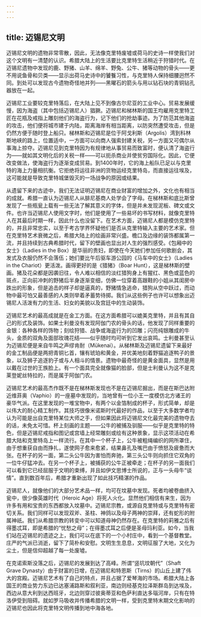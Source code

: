 ```yaml
---
---
---
```

title: 迈锡尼文明
---




迈锡尼文明的遗物非常零散，因此，无法像克里特废墟或荷马的史诗一样使我们对这个文明有一清楚的认识。希腊大陆上的生活要比克里特生活稍近于狩猎时代。在迈锡尼遗物中发现的鹿、野猪、山羊、绵羊、野兔、公牛、猪等动物的骨头——更不用说鱼骨和贝类——显示出荷马史诗中的饕餮习性，与克里特人保持细腰迥然不同。到处可以发现古今遗物奇怪地并列——黑曜石的箭头与用以钻石块的青铜钻孔器放在一起。

迈锡尼工业要较克里特落后，在大陆上见不到像古尔尼亚的工业中心。贸易发展缓慢，因为海盗（其中包括迈锡尼人）猖獗。迈锡尼和梯林斯的国王均雇用克里特工匠在花瓶及戒指上雕刻他们的海盗行为，记下他们的抢劫事迹。为了防范其他海盗的攻击，他们便将城市建于内陆，距离海岸有相当距离，以防突然遭受攻击，但是仍然方便于随时登上船只。梯林斯和迈锡尼是位于阿戈利斯（Argolis）湾到科林斯地峡的路上，位置适中，一方面可以向商人强索封建关税，另一方面又可偶尔从事海上掠夺。迈锡尼见到克里特因为有规律地从事贸易而致富时，便认清了海盗行为——就如其文明化后的关税一样——可以扼杀商业并使贫穷国际化。因此，它便改变做法，使海盗行为逐渐变成贸易。到1400年时，它的海上船队已足以与克里特的海上力量相抗衡。它拒绝将运往非洲的货物运经克里特岛，而直接运往埃及，这可能就是导致克里特城堡毁灭的一场战争的原因或结果。

从遗留下来的古迹中，我们无法证明迈锡尼在商业财富的增加之外，文化也有相当的成就。希腊一直认为迈锡尼人从腓尼基商人处学会了字母。在梯林斯和底比斯曾发现了一些瓶瓮上载有一些无法了解其意义的字体，但是并未发现泥板、碑文或文件。也许当迈锡尼人使用文字时，他们是使用了一些易坏的书写材料，就像克里特人在其最后时期一样，因此什么也没留下。在艺术方面，迈锡尼人都是模仿克里特的，并且非常忠实，以至于考古学界怀疑他们是否从克里特输入主要的艺术家。但在克里特艺术衰微之后，希腊大陆上的绘画非常兴盛。檐口及边缘的装饰都属第一流，并且持续到古典希腊时代，留下的壁画也显出对人生的强烈感受。《包厢中的女士》（Ladies in the Box）是华丽的贵妇，即使在今天她们参加任何歌剧会，其发式及衣服仍然不会落伍；她们要比午后驱车游公园的《马车中的女士》（Ladies in the Chariot）更活泼。画得更好的是《猎猪》（Boar Hunt），这是梯林斯的壁画。猪及花朵都是因袭旧往，令人难以相信的淡红猎狗身上有猩红、黑色或蓝色的斑点，正向前冲刺的野猪后半身逐渐变细，仿佛一位穿着高跟鞋的小姐从其闺房中跌出的形象，但是追击的样子却是逼真的，野猪情急逃命，猎狗从空中跃过，而动物中最可怕又最善感的人类则举着矛蓄势待掷。我们从这些例子也许可以想象出迈锡尼人活泼有力的生活、妇女的美貌以及宫廷中的生动装饰。

迈锡尼艺术的最高成就是在金工方面。在这方面希腊可以媲美克里特，并且有其自己的形式及装饰。如果士利曼没有发现阿伽门农的骨头的话，他发现了同样重要的金银：各种各样的饰物；刻绘狩猎、战争或海盗行为的凹雕；闪亮纯银雕成的牛头，金质的双角及面部玫瑰花结——似乎随时均可听到它发出哀鸣。士利曼甚至认为迈锡尼便是来自牛鸣之声缪肯耐（Mükenai）。从梯林斯及迈锡尼遗留下来最好的金工制品便是两把青铜匕首，镶有琥珀和黄金，并优美地刻着野猫追逐鸭子的景象，以及狮子追逐豹子或与人相斗的情景。遗物中最奇怪的是黄金面具，显然是用以戴在过世的王族脸上。有一个面具完全就像猫的脸部，但是士利曼认为这不是克莱登妮丝特拉的，而是属于阿伽门农。

迈锡尼艺术的最高杰作既不是在梯林斯发现也不是在迈锡尼掘出，而是在斯巴达附近维菲奥（Vaphio）的一座墓中发现的，当地曾有一位小王一度模仿北方诸王的豪华气派。在这里发现的一堆宝物中，有两个以金箔制成的杯子，形式简单，却是以伟大的耐心精工制作。其技巧很像米诺斯时代最好的作品，以至于大多数学者均认为可能是出自克里特某位大师之手，但如果因此将迈锡尼文化最完美的遗物夺去的话，未免太可惜。杯上刻画的主题——公牛的被捕及驯服——似乎是克里特的特色，但是迈锡尼戒指和图记或宫墙上经常雕刻或绘有这种景象，显示这项活动在希腊大陆和克里特岛上一样流行。在其中一个杯子上，公牛被粗绳编织的网所罩住，由于想重获自由而挣扎，遂使网子愈来愈紧，结果鼻孔及嘴巴由于愤怒及疲惫而大张。在杯子的另一面，第二头公牛因为害怕而奔驰，第三头公牛则向抓住它双角的一位牛仔猛冲去。在另一个杯子上，被捕获的公牛正被牵走；在杯子的另一面我们可以看到它已经屈服于文明的束缚，并且如伊文思博士所说的，正与一头母牛“谈情”。直到数百年后，希腊才重新出现了如此技巧精湛的作品。

迈锡尼人，就像他们的大部分艺术品一样，均可在坟墓中发现。死者均被卷曲挤入瓮中，很少像英雄时代（Heroic Age）将死人火化。显然他们相信有来生，因为许多有用和宝贵的东西都放入坟墓中。迈锡尼宗教，或源自克里特或与克里特有密切关系。我们同样可以发现双斧、圣柱、神鸽以及母子两神的崇拜，还有蛇形的附属神祇。我们从希腊宗教的转变中可以知道母神仍然存在。在克里特的莉雅之后有得墨忒耳，即是希腊的“忧愁之母”；在得墨忒耳之后便是圣母玛利亚。如今，当我们站在迈锡尼的遗迹之上，我们可以在底下的一个小村庄中，看到一个基督教堂。庄严的气派已消逝，留下了简朴和安慰。文明生生息息，文明征服了大地，又化为尘土，但是信仰超越了每一处废墟。

在克诺索斯没落之后，迈锡尼的发展到达了高峰。所谓“竖坑坟朝代”（Shaft Grave Dynasty）由于财富的日增，在迈锡尼和特恩斯（Tirns）的山丘上建了伟大的宫殿。迈锡尼艺术有了自己的特点，并且占据了爱琴海的市场。希腊大陆上各国王的商业势力东边已达塞浦路斯和叙利亚，南边则经基克拉泽斯群岛到达埃及，西边从意大利到达西班牙，北边则穿过彼奥蒂亚和色萨利直达多瑙河岸，只有在特洛伊受到阻碍。就如罗马吸收并传播希腊的文明一样，受到克里特末期文化影响的迈锡尼也因此将克里特文明传播到地中海各地。